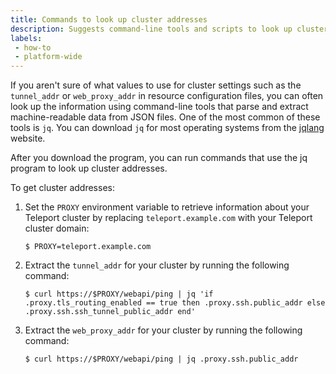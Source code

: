 ```yaml
---
title: Commands to look up cluster addresses
description: Suggests command-line tools and scripts to look up cluster addresses.
labels:
 - how-to
 - platform-wide
---
```


If you aren't sure of what values to use for cluster settings such as the `tunnel_addr` 
or `web_proxy_addr` in resource configuration files, you can often look up the information 
using command-line tools that parse and extract machine-readable data from JSON files.
One of the most common of these tools is `jq`.
You can download `jq` for most operating systems from the 
[jqlang](https://jqlang.github.io/jq/download/) website.

After you download the program, you can run commands that use the jq program to look up 
cluster addresses.

To get cluster addresses:

1. Set the `PROXY` environment variable to retrieve information about your Teleport cluster
by replacing `teleport.example.com` with your Teleport cluster domain:
   
   ```code
   $ PROXY=teleport.example.com
   ```

1. Extract the `tunnel_addr` for your cluster by running the following command:
   
   ```code
   $ curl https://$PROXY/webapi/ping | jq 'if .proxy.tls_routing_enabled == true then .proxy.ssh.public_addr else .proxy.ssh.ssh_tunnel_public_addr end'      
   ```

1. Extract the `web_proxy_addr` for your cluster by running the following command:
   
   ```code
   $ curl https://$PROXY/webapi/ping | jq .proxy.ssh.public_addr
   ```
